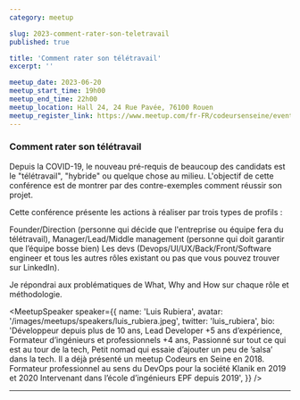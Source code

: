 ```yaml
---
category: meetup

slug: 2023-comment-rater-son-teletravail
published: true

title: 'Comment rater son télétravail'
excerpt: ''

meetup_date: 2023-06-20
meetup_start_time: 19h00
meetup_end_time: 22h00
meetup_location: Hall 24, 24 Rue Pavée, 76100 Rouen
meetup_register_link: https://www.meetup.com/fr-FR/codeursenseine/events/294145622/
---
```


### Comment rater son télétravail

Depuis la COVID-19, le nouveau pré-requis de beaucoup des candidats est le "télétravail", "hybride" ou quelque chose au milieu. L'objectif de cette conférence est de montrer par des contre-exemples comment réussir son projet.

Cette conférence présente les actions à réaliser par trois types de profils :

Founder/Direction (personne qui décide que l'entreprise ou équipe fera du télétravail),
Manager/Lead/Middle management (personne qui doit garantir que l’équipe bosse bien)
Les devs (Devops/UI/UX/Back/Front/Software engineer et tous les autres rôles existant ou pas que vous pouvez trouver sur LinkedIn).

Je répondrai aux problématiques de What, Why and How sur chaque rôle et méthodologie.

<MeetupSpeaker
  speaker={{
    name: 'Luis Rubiera',
    avatar: '/images/meetups/speakers/luis_rubiera.jpeg',
    twitter: 'luis_rubiera',
    bio: 'Développeur depuis plus de 10 ans, Lead Developer +5 ans d’expérience, Formateur d’ingénieurs et professionnels +4 ans, Passionné sur tout ce qui est au tour de la tech, Petit nomad qui essaie d’ajouter un peu de ’salsa’ dans la tech. Il a déjà présenté un meetup Codeurs en Seine en 2018. Formateur professionnel au sens du DevOps pour la société Klanik en 2019 et 2020 Intervenant dans l’école d’ingénieurs EPF depuis 2019',
  }}
/>

---
